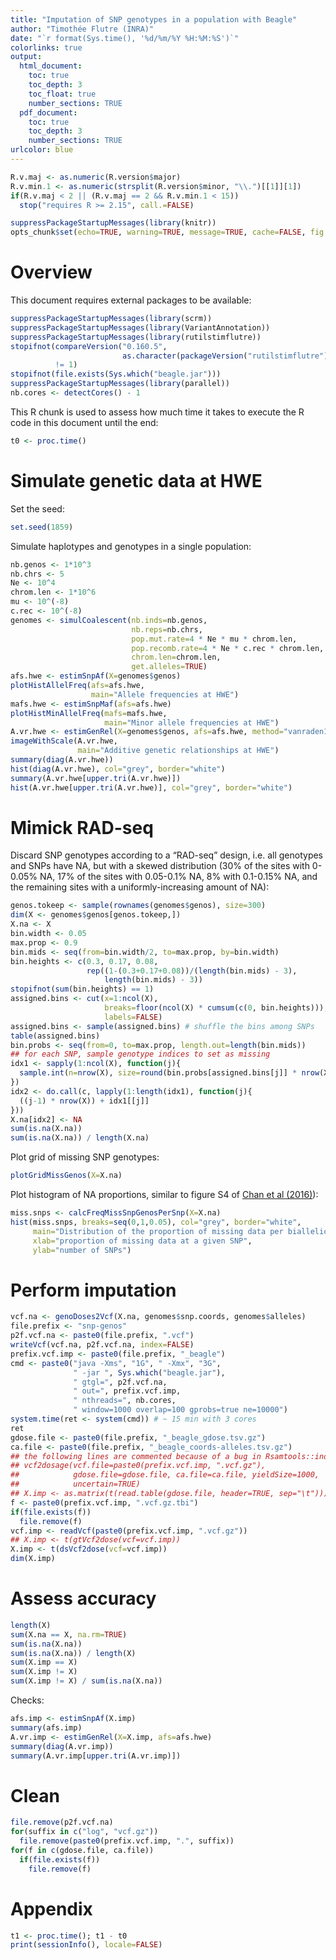 ```yaml
---
title: "Imputation of SNP genotypes in a population with Beagle"
author: "Timothée Flutre (INRA)"
date: "`r format(Sys.time(), '%d/%m/%Y %H:%M:%S')`"
colorlinks: true
output:
  html_document:
    toc: true
    toc_depth: 3
    toc_float: true
    number_sections: TRUE
  pdf_document:
    toc: true
    toc_depth: 3
    number_sections: TRUE
urlcolor: blue
---
```


<!--
This R chunk is used to set up some options.
-->
```r
R.v.maj <- as.numeric(R.version$major)
R.v.min.1 <- as.numeric(strsplit(R.version$minor, "\\.")[[1]][1])
if(R.v.maj < 2 || (R.v.maj == 2 && R.v.min.1 < 15))
  stop("requires R >= 2.15", call.=FALSE)

suppressPackageStartupMessages(library(knitr))
opts_chunk$set(echo=TRUE, warning=TRUE, message=TRUE, cache=FALSE, fig.align="center")
```


# Overview

This document requires external packages to be available:
```r
suppressPackageStartupMessages(library(scrm))
suppressPackageStartupMessages(library(VariantAnnotation))
suppressPackageStartupMessages(library(rutilstimflutre))
stopifnot(compareVersion("0.160.5",
                         as.character(packageVersion("rutilstimflutre")))
          != 1)
stopifnot(file.exists(Sys.which("beagle.jar")))
suppressPackageStartupMessages(library(parallel))
nb.cores <- detectCores() - 1
```

This R chunk is used to assess how much time it takes to execute the R code in this document until the end:
```r
t0 <- proc.time()
```


# Simulate genetic data at HWE

Set the seed:
```r
set.seed(1859)
```

Simulate haplotypes and genotypes in a single population:
```r
nb.genos <- 1*10^3
nb.chrs <- 5
Ne <- 10^4
chrom.len <- 1*10^6
mu <- 10^(-8)
c.rec <- 10^(-8)
genomes <- simulCoalescent(nb.inds=nb.genos,
                           nb.reps=nb.chrs,
                           pop.mut.rate=4 * Ne * mu * chrom.len,
                           pop.recomb.rate=4 * Ne * c.rec * chrom.len,
                           chrom.len=chrom.len,
                           get.alleles=TRUE)
afs.hwe <- estimSnpAf(X=genomes$genos)
plotHistAllelFreq(afs=afs.hwe,
                  main="Allele frequencies at HWE")
mafs.hwe <- estimSnpMaf(afs=afs.hwe)
plotHistMinAllelFreq(mafs=mafs.hwe,
                     main="Minor allele frequencies at HWE")
A.vr.hwe <- estimGenRel(X=genomes$genos, afs=afs.hwe, method="vanraden1")
imageWithScale(A.vr.hwe,
               main="Additive genetic relationships at HWE")
summary(diag(A.vr.hwe))
hist(diag(A.vr.hwe), col="grey", border="white")
summary(A.vr.hwe[upper.tri(A.vr.hwe)])
hist(A.vr.hwe[upper.tri(A.vr.hwe)], col="grey", border="white")
```


# Mimick RAD-seq

Discard SNP genotypes according to a "RAD-seq" design, i.e. all genotypes and SNPs have NA, but with a skewed distribution (30% of the sites with 0-0.05% NA, 17% of the sites with 0.05-0.1% NA, 8% with 0.1-0.15% NA, and the remaining sites with a uniformly-increasing amount of NA):
```r
genos.tokeep <- sample(rownames(genomes$genos), size=300)
dim(X <- genomes$genos[genos.tokeep,])
X.na <- X
bin.width <- 0.05
max.prop <- 0.9
bin.mids <- seq(from=bin.width/2, to=max.prop, by=bin.width)
bin.heights <- c(0.3, 0.17, 0.08,
                 rep((1-(0.3+0.17+0.08))/(length(bin.mids) - 3),
                     length(bin.mids) - 3))
stopifnot(sum(bin.heights) == 1)
assigned.bins <- cut(x=1:ncol(X),
                     breaks=floor(ncol(X) * cumsum(c(0, bin.heights))),
                     labels=FALSE)
assigned.bins <- sample(assigned.bins) # shuffle the bins among SNPs
table(assigned.bins)
bin.probs <- seq(from=0, to=max.prop, length.out=length(bin.mids))
## for each SNP, sample genotype indices to set as missing
idx1 <- sapply(1:ncol(X), function(j){
  sample.int(n=nrow(X), size=round(bin.probs[assigned.bins[j]] * nrow(X)))
})
idx2 <- do.call(c, lapply(1:length(idx1), function(j){
  ((j-1) * nrow(X)) + idx1[[j]]
}))
X.na[idx2] <- NA
sum(is.na(X.na))
sum(is.na(X.na)) / length(X.na)
```

Plot grid of missing SNP genotypes:
```r
plotGridMissGenos(X=X.na)
```

Plot histogram of NA proportions, similar to figure S4 of [Chan et al (2016)](http://dx.plos.org/10.1371/journal.pone.0160733)):
```r
miss.snps <- calcFreqMissSnpGenosPerSnp(X=X.na)
hist(miss.snps, breaks=seq(0,1,0.05), col="grey", border="white",
     main="Distribution of the proportion of missing data per biallelic SNP",
     xlab="proportion of missing data at a given SNP",
     ylab="number of SNPs")
```


# Perform imputation

```r
vcf.na <- genoDoses2Vcf(X.na, genomes$snp.coords, genomes$alleles)
file.prefix <- "snp-genos"
p2f.vcf.na <- paste0(file.prefix, ".vcf")
writeVcf(vcf.na, p2f.vcf.na, index=FALSE)
prefix.vcf.imp <- paste0(file.prefix, "_beagle")
cmd <- paste0("java -Xms", "1G", " -Xmx", "3G",
              " -jar ", Sys.which("beagle.jar"),
              " gtgl=", p2f.vcf.na,
              " out=", prefix.vcf.imp,
              " nthreads=", nb.cores,
              " window=1000 overlap=100 gprobs=true ne=10000")
system.time(ret <- system(cmd)) # ~ 15 min with 3 cores
ret
gdose.file <- paste0(file.prefix, "_beagle_gdose.tsv.gz")
ca.file <- paste0(file.prefix, "_beagle_coords-alleles.tsv.gz")
## the following lines are commented because of a bug in Rsamtools::indexTabix
## vcf2dosage(vcf.file=paste0(prefix.vcf.imp, ".vcf.gz"),
##            gdose.file=gdose.file, ca.file=ca.file, yieldSize=1000,
##            uncertain=TRUE)
## X.imp <- as.matrix(t(read.table(gdose.file, header=TRUE, sep="\t")))
f <- paste0(prefix.vcf.imp, ".vcf.gz.tbi")
if(file.exists(f))
  file.remove(f)
vcf.imp <- readVcf(paste0(prefix.vcf.imp, ".vcf.gz"))
## X.imp <- t(gtVcf2dose(vcf=vcf.imp))
X.imp <- t(dsVcf2dose(vcf=vcf.imp))
dim(X.imp)
```


# Assess accuracy

```r
length(X)
sum(X.na == X, na.rm=TRUE)
sum(is.na(X.na))
sum(is.na(X.na)) / length(X)
sum(X.imp == X)
sum(X.imp != X)
sum(X.imp != X) / sum(is.na(X.na))
```

Checks:
```r
afs.imp <- estimSnpAf(X.imp)
summary(afs.imp)
A.vr.imp <- estimGenRel(X=X.imp, afs=afs.hwe)
summary(diag(A.vr.imp))
summary(A.vr.imp[upper.tri(A.vr.imp)])
```


# Clean

```r
file.remove(p2f.vcf.na)
for(suffix in c("log", "vcf.gz"))
  file.remove(paste0(prefix.vcf.imp, ".", suffix))
for(f in c(gdose.file, ca.file))
  if(file.exists(f))
    file.remove(f)
```


# Appendix

```r
t1 <- proc.time(); t1 - t0
print(sessionInfo(), locale=FALSE)
```
